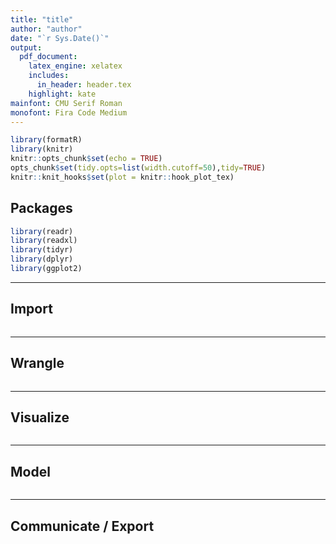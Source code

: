 ---
title: "title"
author: "author"
date: "`r Sys.Date()`"
output: 
  pdf_document:
    latex_engine: xelatex
    includes:
      in_header: header.tex
    highlight: kate
mainfont: CMU Serif Roman
monofont: Fira Code Medium
---

```{r setup, include=FALSE}
library(formatR)
library(knitr)
knitr::opts_chunk$set(echo = TRUE)
opts_chunk$set(tidy.opts=list(width.cutoff=50),tidy=TRUE)
knitr::knit_hooks$set(plot = knitr::hook_plot_tex)
```

## Packages

```{r packages, message=FALSE, warning=FALSE}
library(readr)
library(readxl)
library(tidyr)
library(dplyr)
library(ggplot2)
```

---

## Import

```{r import, message = FALSE}

```

---

## Wrangle

```{r wrangle}

```

---

## Visualize

```{r visualize}

```

---

## Model

```{r model}

```

---

## Communicate / Export

```{r communicate / export}

```

